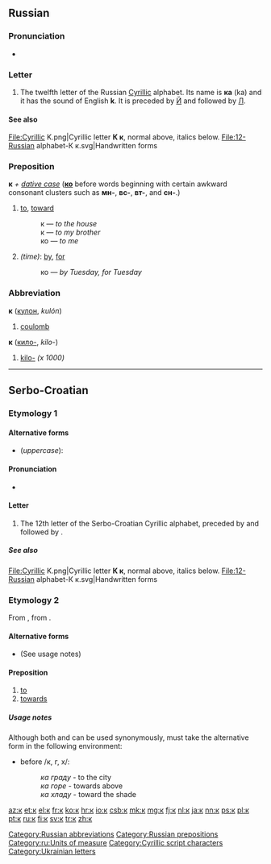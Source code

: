 {{Cyrillic character info|hex=43a|name=CYRILLIC SMALL LETTER KA}}
==Russian==

===Pronunciation===
* {{audio|Ru-к.ogg|Audio}}

===Letter===
{{head|ru|letter|lower case||upper case|К}}

# The twelfth letter of the Russian [[Cyrillic]] alphabet. Its name is '''ка''' (ka) and it has the sound of English '''k'''. It is preceded by [[й|Й]] and followed by [[л|Л]].

====See also====
<gallery caption="Letter styles">
File:Cyrillic K.png|Cyrillic letter '''К к''', normal above, italics below.
File:12-Russian alphabet-К к.svg|Handwritten forms
</gallery>

===Preposition===
'''к''' ''+ [[dative case]]'' ('''[[ко]]''' before words beginning with certain awkward consonant clusters such as '''мн-''', '''вс-''', '''вт-''', and '''сн-'''.)

# [[to]], [[toward]]
#: к {{l|ru|дом|дому}} — ''to the house''
#: к {{l|ru|брат|брату}} — ''to my brother''
#: ко {{l|ru|я|мне}} — ''to me''
# ''(time)'': [[by]], [[for]]
#: ко {{l|ru|вторник|вторнику}} — ''by Tuesday, for Tuesday''

===Abbreviation===
'''к''' ([[кулон]], ''kulón'')

# [[coulomb]]

'''к''' ([[кило-]], ''kilo-'')

# [[kilo-]] ''(x 1000)''

[[Category:Russian abbreviations]]
[[Category:Russian prepositions]]
[[Category:ru:Units of measure]]

----

==Serbo-Croatian==

===Etymology 1===

====Alternative forms====
* (''uppercase''): {{l|sh|К}}

====Pronunciation====
* {{qualifier|phoneme}} {{IPA|/k/|lang=sh}}

====Letter====
{{sh-letter|c|k}}

# The 12th letter of the Serbo-Croatian Cyrillic alphabet, preceded by {{l|sh|ј|sc=Cyrl}} and followed by {{l|sh|л|sc=Cyrl}}.

=====See also=====
<gallery caption="Letter styles">
File:Cyrillic K.png|Cyrillic letter '''К к''', normal above, italics below.
File:12-Russian alphabet-К к.svg|Handwritten forms
</gallery>

===Etymology 2===
From {{etyl|sla-pro|sh}} {{recons|kъ|lang=sla-pro}}, from {{etyl|ine-pro|sh}} {{recons|kom|lang=ine-pro}}.

====Alternative forms====
* {{l|sh|ка}} (See usage notes)

====Preposition====
{{sh-preposition|c|k}}

# [[to]]
# [[towards]]

=====Usage notes=====
Although both {{term|к|lang=sh}} and {{term|ка|lang=sh}} can be used synonymously, {{term|к|lang=sh}} must take the alternative form {{term|ка|lang=sh}} in the following environment:
* before /к, г, х/:
*: ''ка граду'' - to the city
*: ''ка горе'' - towards above
*: ''ка хладу'' - toward the shade

[[Category:Cyrillic script characters]]
[[Category:Ukrainian letters]]

[[az:к]]
[[et:к]]
[[el:к]]
[[fr:к]]
[[ko:к]]
[[hr:к]]
[[io:к]]
[[csb:к]]
[[mk:к]]
[[mg:к]]
[[fj:к]]
[[nl:к]]
[[ja:к]]
[[nn:к]]
[[ps:к]]
[[pl:к]]
[[pt:к]]
[[ru:к]]
[[fi:к]]
[[sv:к]]
[[tr:к]]
[[zh:к]]